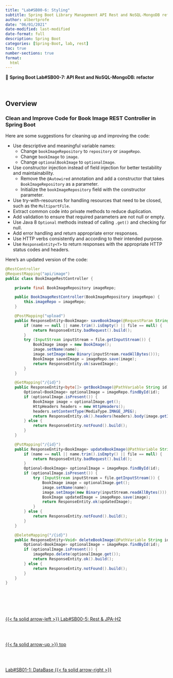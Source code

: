 ```yaml
---
title: "Lab#SB00-6: Styling"
subtitle: Spring Boot Library Management API Rest and NoSQL-MongoDB refartor
author: albertprofe
date: "06/01/2021"
date-modified: last-modified
date-format: full
description: Spring Boot
categories: [Spring-Boot, lab, rest]
toc: true
number-sections: true
format:
  html
---
```


::: {.labs}

📘 **Spring Boot Lab#SB00-7: API Rest and NoSQL-MongoDB: refactor**


:::

</br>



## Overview

### Clean and Improve Code for Book Image REST Controller in Spring Boot

Here are some suggestions for cleaning up and improving the code:

- Use descriptive and meaningful variable names:
  - Change `bookImageRepository` to `repository` or `imageRepo`.
  - Change `bookImage` to `image`.
  - Change `optionalBookImage` to `optionalImage`.
- Use constructor injection instead of field injection for better testability and maintainability.
  - Remove the `@Autowired` annotation and add a constructor that takes `BookImageRepository` as a parameter.
  - Initialize the `bookImageRepository` field with the constructor parameter.
- Use try-with-resources for handling resources that need to be closed, such as the `MultipartFile`.
- Extract common code into private methods to reduce duplication.
- Add validation to ensure that required parameters are not null or empty.
- Use Java 8 `Optional` methods instead of calling `.get()` and checking for null.
- Add error handling and return appropriate error responses.
- Use HTTP verbs consistently and according to their intended purpose.
- Use `ResponseEntity<T>` to return responses with the appropriate HTTP status codes and headers.

Here's an updated version of the code:

```java
@RestController
@RequestMapping("api/image")
public class BookImageRestController {

    private final BookImageRepository imageRepo;

    public BookImageRestController(BookImageRepository imageRepo) {
        this.imageRepo = imageRepo;
    }

    @PostMapping("upload")
    public ResponseEntity<BookImage> saveBookImage(@RequestParam String name, @RequestParam MultipartFile file) throws IOException {
        if (name == null || name.trim().isEmpty() || file == null) {
            return ResponseEntity.badRequest().build();
        }
        try (InputStream inputStream = file.getInputStream()) {
            BookImage image = new BookImage();
            image.setName(name);
            image.setImage(new Binary(inputStream.readAllBytes()));
            BookImage savedImage = imageRepo.save(image);
            return ResponseEntity.ok(savedImage);
        }
    }

    @GetMapping("/{id}")
    public ResponseEntity<byte[]> getBookImage(@PathVariable String id) {
        Optional<BookImage> optionalImage = imageRepo.findById(id);
        if (optionalImage.isPresent()) {
            BookImage image = optionalImage.get();
            HttpHeaders headers = new HttpHeaders();
            headers.setContentType(MediaType.IMAGE_JPEG);
            return ResponseEntity.ok().headers(headers).body(image.getImage().getData());
        } else {
            return ResponseEntity.notFound().build();
        }
    }

    @PutMapping("/{id}")
    public ResponseEntity<BookImage> updateBookImage(@PathVariable String id, @RequestParam String name, @RequestParam MultipartFile file) throws IOException {
        if (name == null || name.trim().isEmpty() || file == null) {
            return ResponseEntity.badRequest().build();
        }
        Optional<BookImage> optionalImage = imageRepo.findById(id);
        if (optionalImage.isPresent()) {
            try (InputStream inputStream = file.getInputStream()) {
                BookImage image = optionalImage.get();
                image.setName(name);
                image.setImage(new Binary(inputStream.readAllBytes()));
                BookImage updatedImage = imageRepo.save(image);
                return ResponseEntity.ok(updatedImage);
            }
        } else {
            return ResponseEntity.notFound().build();
        }
    }

    @DeleteMapping("/{id}")
    public ResponseEntity<Void> deleteBookImage(@PathVariable String id) {
        Optional<BookImage> optionalImage = imageRepo.findById(id);
        if (optionalImage.isPresent()) {
            imageRepo.delete(optionalImage.get());
            return ResponseEntity.ok().build();
        } else {
            return ResponseEntity.notFound().build();
        }
    }
}

```


<!--- navLinks -->
<br><br>
<div class=row>
<br>
<div class='column left previous'>
<br>
[{{< fa solid arrow-left >}} Lab#SB00-5: Rest & JPA-H2](/springboot/sblab0-5.qmd)
<br>
</div>
<br>
<div class='column center'>
<br>
[{{< fa solid arrow-up >}} top](#top)
<br>
</div>
<br>
<div class='column right next'>
<br>
[Lab#SB01-1: DataBase  {{< fa solid arrow-right >}}](/springboot/sblab1.qmd)
<br>
</div>
<br>
</div>

